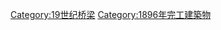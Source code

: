 {{Commonscat|Bridges completed in 1896}}
{{Cat nav 10years|19世纪桥梁|1896||年完工橋梁}}

[[Category:19世纪桥梁|Category:19世纪桥梁]]
[[Category:1896年完工建築物|Category:1896年完工建築物]]